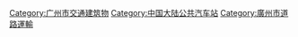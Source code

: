 {{Catnav|頁面分類|各種主題的頁面分類|依中国各省来作的分类|中國各省交通|广东交通|广州交通}}
{{Catnav|頁面分類|...|行政区划|一级行政区|中国省级行政区|广东|广州|广州交通}}
{{Catnav|頁面分類|...|行政区划|省|中国省级行政区|广东|广州|广州交通}}

[[Category:广州市交通建筑物|Category:广州市交通建筑物]]
[[Category:中国大陆公共汽车站|Category:中国大陆公共汽车站]]
[[Category:廣州市道路運輸|Category:廣州市道路運輸]]